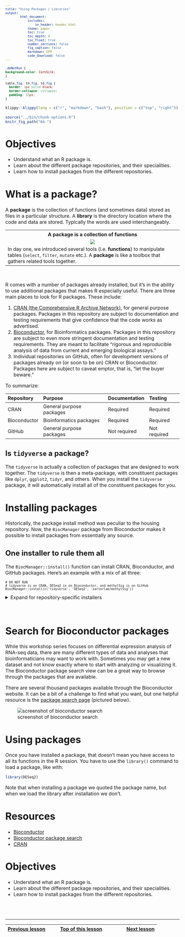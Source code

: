 ```yaml
---
title: "Using Packages / Libraries"
output:
        html_document:
            includes:
                in_header: header.html
            theme: paper
            toc: true
            toc_depth: 4
            toc_float: true 
            number_sections: false
            fig_caption: false
            markdown: GFM
            code_download: false
---
```


<style type="text/css">

body, td {
   font-size: 16px;
}
code.r{
  font-size: 12px;
}
pre {
  font-size: 12px
}

</style>

```css
.doNotRun {
background-color: CornSilk;
}

table.fig, th.fig, td.fig {
  border: 1px solid black;
  border-collapse: collapse;
  padding: 15px;
}

```

```r
klippy::klippy(lang = c("r", "markdown", "bash"), position = c("top", "right"))
```

```r
source("../bin/chunk-options.R")
knitr_fig_path("04-")
```

<!-- example of rendered lesson https://datacarpentry.org/genomics-r-intro/02-r-basics/index.html -->

# Objectives

- Understand what an R package is.
- Learn about the different package repositories, and their specialities.
- Learn how to install packages from the different repositories.

# What is a package?

A **package** is the collection of functions (and sometimes data) stored as files in a particular structure. A **library** is the directory location where the code and data are stored. Typically the words are used interchangeably.

<table class='fig'>
<tr><th class='fig'>A package is a collection of functions</th></tr>
<tr><td class='fig' style="text-align: center;">![](images/toolbox.png)</td></tr>
<tr><td class='fig'>
In day one, we introduced several tools (i.e. **functions**) to manipulate tables (`select`, `filter`, `mutate` etc.). A **package** is like a toolbox that gathers related tools together.
</td></tr>
</table>
<br/>

R comes with a number of packages already installed, but it's in the ability to use additional packages that makes R especially useful. There are three main places to look for R packages. These include:

1. [CRAN (the Comprehensive R Archive Network)](https://cran.r-project.org/), for general purpose packages. Packages in this repository are subject to documentation and testing requirements that give confidence that the code works as advertised.
2. [Bioconductor](https://bioconductor.org/), for Bioinformatics packages. Packages in this repository are subject to even more stringent documentation and testing requirements. They are meant to facilitate "rigorous and reproducible analysis of data from current and emerging biological assays."
3. Individual repositories on GitHub, often for development versions of packages already on (or soon to be on) CRAN or Bioconductor. Packages here are subject to caveat emptor, that is, "let the buyer beware."

To summarize:

| Repository | Purpose | Documentation | Testing |
| :--- | :--- | :--- | :--- |
| CRAN | General purpose packages | Required | Required |
| Bioconductor | Bioinformatics packages | Required | Required |
| GitHub | General purpose packages | Not required | Not required |

## Is `tidyverse` a package?

The `tidyverse` is actually a collection of packages that are designed to work together. The `tidyverse` is then a meta-package, with constituent packages like `dplyr`, `ggplot2`, `tidyr`, and others. When you install the `tidyverse` package, it will automatically install all of the constituent packages for you.

# Installing packages

Historically, the package install method was peculiar to the housing repository. Now, the `BiocManager` package from Bioconductor makes it possible to install packages from essentially any source.

## One installer to rule them all

The `BiocManager::install()` function can install CRAN, Bioconductor, and GitHub packages. Here's an example with a mix of all three:

```verbatim
# DO NOT RUN
# tidyverse is on CRAN, DESeq2 is on Bioconductor, and methylSig is on GitHub
BiocManager::install(c('tidyverse', 'DESeq2', 'sartorlab/methylSig'))
```

<details>
  <summary>Expand for repository-specific installers</summary>
<strong>From CRAN</strong>

To install a package from CRAN, you can run something like:

```verbatim
# Do not run, this is already installed for us
install.packages('tidyverse')
```

<strong>From Bioconductor</strong>

To install a package from Bioconductor, you first need the `BiocManager` package. Then you can give the name of the package to the installer, as in:

```verbatim
# Do not run
install.packages('BiocManager')

# The :: notation before the install() tells R to use the function from BiocManager
BiocManager::install('DESeq2')
```

<strong>From GitHub</strong>

To install packages from GitHub one can use the `remotes::install_github()` function. For example:

```verbatim
# Do not run
# To install the package at https://github.com/sartorlab/methylSig/
# The format is <repository_owner>/<repository_name>
remotes::install_github('sartorlab/methylSig')
```
</details>
<br>

# Search for Bioconductor packages

While this workshop series focuses on differential expression analysis of RNA-seq data, there are many different types of data and analyses that bioinformaticians may want to work with. Sometimes you may get a new dataset and not know exactly where to start with analyzing or visualizing it. The Bioconductor package search view can be a great way to browse through the packages that are available.

There are several thousand packages available through the Bioconductor website. It can be a bit of a challenge to find what you want, but one helpful resource is the [package search page](https://bioconductor.org/packages/release/BiocViews.html#___Software) (pictured below).

![screenshot of bioconductor search](images/bioconductor_search.png)

# Using packages

Once you have installed a package, that doesn't mean you have access to all its functions in the R session. You have to use the `library()` command to load a package, like with:

```r
library(DESeq2)
```

Note that when installing a package we quoted the package name, but when we load the library after installation we don't.

# Resources

- [Bioconductor](https://bioconductor.org/)
- [Bioconductor package search](https://bioconductor.org/packages/release/BiocViews.html#___Software)
- [CRAN](https://cran.r-project.org/)

# Objectives

- Understand what an R package is.
- Learn about the different package repositories, and their specialities.
- Learn how to install packages from the different repositories.

<br/>
<br/>
<hr/>
| [Previous lesson](r-02-exploration-dplyr.html) | [Top of this lesson](#top) | [Next lesson](r-05-help.html) |
| :--- | :----: | ---: |